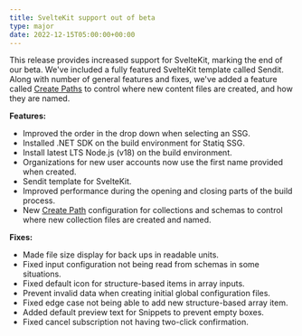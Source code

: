 ```yaml
---
title: SvelteKit support out of beta
type: major
date: 2022-12-15T05:00:00+00:00
---
```

This release provides increased support for SvelteKit, marking the end of our beta. We've included a fully featured SvelteKit template called Sendit. Along with number of general features and fixes, we've added a feature called [Create Paths](/documentation/articles/set-the-path-for-new-files/) to control where new content files are created, and how they are named.

**Features:**

* Improved the order in the drop down when selecting an SSG.
* Installed .NET SDK on the build environment for Statiq SSG.
* Install latest LTS Node.js (v18) on the build environment.
* Organizations for new user accounts now use the first name provided when created.
* Sendit template for SvelteKit.
* Improved performance during the opening and closing parts of the build process.
* New [Create Path](/documentation/articles/set-the-path-for-new-files/) configuration for collections and schemas to control where new collection files are created and named.

**Fixes:**

* Made file size display for back ups in readable units.
* Fixed input configuration not being read from schemas in some situations.
* Fixed default icon for structure-based items in array inputs.
* Prevent invalid data when creating initial global configuration files.
* Fixed edge case not being able to add new structure-based array item.
* Added default preview text for Snippets to prevent empty boxes.
* Fixed cancel subscription not having two-click confirmation.